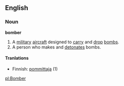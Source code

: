 ==English==
===Noun===
'''bomber'''
{{wikipedia}}
# A [[military]] [[aircraft]] designed to [[carry]] and [[drop]] [[bomb]]s.
# A person who makes and [[detonate]]s bombs.

====Tranlations====
*Finnish: [[pommittaja]] (1)

[[pl:Bomber]]